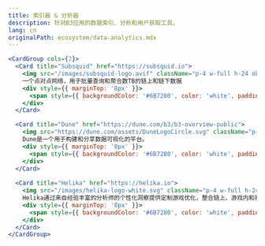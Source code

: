 ```yaml
---
title: 索引器 & 分析器
description: 针对B3应用的数据索引、分析和用户获取工具。
lang: cn
originalPath: ecosystem/data-analytics.mdx
---
```

```jsx
<CardGroup cols={2}>
  <Card title="Subsquid" href="https://subsquid.io">
    <img src="/images/subsquid-logo.avif" className="p-4 w-full h-24 object-contain bg-black rounded-xl mt-3" />
    一个点对点网络，用于批量查询和聚合数TB的链上和链下数据
    <div style={{ marginTop: '8px' }}>
      <span style={{ backgroundColor: '#6B7280', color: 'white', padding: '2px 8px', borderRadius: '4px', fontSize: '12px' }}>数据索引器</span>
    </div>
  </Card>

  <Card title="Dune" href="https://dune.com/b3/b3-overview-public">
    <img src="https://dune.com/assets/DuneLogoCircle.svg" className="p-4 w-full h-24 object-contain bg-black rounded-xl mt-3" />
    Dune是一个用于构建和分享数据可视化的平台。
    <div style={{ marginTop: '8px' }}>
      <span style={{ backgroundColor: '#6B7280', color: 'white', padding: '2px 8px', borderRadius: '4px', fontSize: '12px' }}>数据分析</span>
    </div>
  </Card>
  
  <Card title="Helika" href="https://helika.io">
    <img src="/images/helika-logo-white.svg" className="p-4 w-full h-24 object-contain bg-black rounded-xl mt-3" />
    Helika通过来自经验丰富的分析师的个性化洞察提供定制游戏优化，整合链上、游戏内和社区数据以推动增长。
    <div style={{ marginTop: '8px' }}>
      <span style={{ backgroundColor: '#6B7280', color: 'white', padding: '2px 8px', borderRadius: '4px', fontSize: '12px' }}>用户获取</span>
    </div>
  </Card>
</CardGroup>
```
